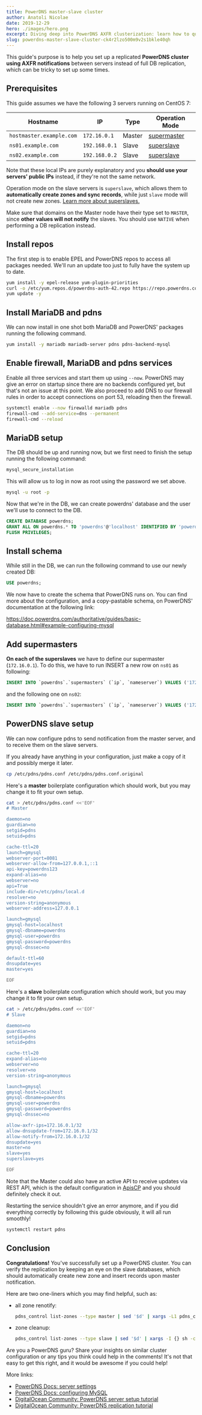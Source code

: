 ```yaml
---
title: PowerDNS master-slave cluster
author: Anatoli Nicolae
date: 2019-12-29
hero: ./images/hero.png
excerpt: Diving deep into PowerDNS AXFR clusterization: learn how to quickly spin up a three-node cluster with AXFR notifications.
slug: powerdns-master-slave-cluster-ck4r2lzo500m9v2s1bkle40qh
---
```


This guide's purpose is to help you set up a replicated **PowerDNS cluster using AXFR notifications** between servers instead of full DB replication, which can be tricky to set up some times.

Prerequisites
--
This guide assumes we have the following 3 servers running on CentOS 7:

Hostname | IP | Type | Operation Mode
--- | --- | --- | ---
`hostmaster.example.com` | `172.16.0.1` | Master | [supermaster](https://doc.powerdns.com/authoritative/modes-of-operation.html#master-operation)
`ns01.example.com` | `192.168.0.1` | Slave | [ superslave](https://doc.powerdns.com/authoritative/modes-of-operation.html#supermaster-automatic-provisioning-of-slaves)
`ns02.example.com` | `192.168.0.2` | Slave | [ superslave](https://doc.powerdns.com/authoritative/modes-of-operation.html#supermaster-automatic-provisioning-of-slaves)

Note that these local IPs are purely explanatory and you **should use your servers' public IPs** instead, if they're not the same network.

Operation mode on the slave servers is `superslave`, which allows them to **automatically create zones and sync records**, while just `slave` mode will not create new zones. [Learn more about superslaves.](https://doc.powerdns.com/authoritative/modes-of-operation.html#supermaster-automatic-provisioning-of-slaves)

Make sure that domains on the Master node have their type set to `MASTER`, since **other values will not notify** the slaves. You should use `NATIVE` when performing a DB replication instead.

Install repos
--
The first step is to enable EPEL and PowerDNS repos to access all packages needed. We'll run an update too just to fully have the system up to date.

```bash
yum install -y epel-release yum-plugin-priorities
curl -o /etc/yum.repos.d/powerdns-auth-42.repo https://repo.powerdns.com/repo-files/centos-auth-42.repo
yum update -y
```

Install MariaDB and pdns
--
We can now install in one shot both MariaDB and PowerDNS' packages running the following command.

```bash
yum install -y mariadb mariadb-server pdns pdns-backend-mysql
```

Enable firewall, MariaDB and pdns services
--
Enable all three services and start them up using `--now`. PowerDNS may give an error on startup since there are no backends configured yet, but that's not an issue at this point. We also proceed to add DNS to our firewall rules in order to accept connections on port 53, reloading then the firewall.

```bash
systemctl enable --now firewalld mariadb pdns
firewall-cmd --add-service=dns --permanent
firewall-cmd --reload
```

MariaDB setup
--
The DB should be up and running now, but we first need to finish the setup running the following command:

```bash
mysql_secure_installation
```

This will allow us to log in now as root using the password we set above.

```bash
mysql -u root -p
```

Now that we're in the DB, we can create powerdns' database and the user we'll use to connect to the DB.

```sql
CREATE DATABASE powerdns;
GRANT ALL ON powerdns.* TO 'powerdns'@'localhost' IDENTIFIED BY 'powerdns';
FLUSH PRIVILEGES;
```

Install schema
---
While still in the DB, we can run the following command to use our newly created DB:

```sql
USE powerdns;
```

We now have to create the schema that PowerDNS runs on. You can find more about the configuration, and a copy-pastable schema, on PowerDNS' documentation at the following link:

https://doc.powerdns.com/authoritative/guides/basic-database.html#example-configuring-mysql

Add supermasters
--
**On each of the superslaves** we have to define our supermaster (`172.16.0.1`). To do this, we have to run INSERT a new row on `ns01` as following:

```sql
INSERT INTO `powerdns`.`supermasters` (`ip`, `nameserver`) VALUES ('172.16.0.1', 'ns01.example.com');
```

and the following one on `ns02`:

```sql
INSERT INTO `powerdns`.`supermasters` (`ip`, `nameserver`) VALUES ('172.16.0.1', 'ns02.example.com');
```

PowerDNS slave setup
--
We can now configure pdns to send notification from the master server, and to receive them on the slave servers.

If you already have anything in your configuration, just make a copy of it and possibly merge it later.

```bash
cp /etc/pdns/pdns.conf /etc/pdns/pdns.conf.original
```

Here's a **master** boilerplate configuration which should work, but you may change it to fit your own setup.

```bash
cat > /etc/pdns/pdns.conf <<'EOF'
# Master

daemon=no
guardian=no
setgid=pdns
setuid=pdns

cache-ttl=20
launch=gmysql
webserver-port=8081
webserver-allow-from=127.0.0.1,::1
api-key=powerdns123
expand-alias=no
webserver=no
api=True
include-dir=/etc/pdns/local.d
resolver=no
version-string=anonymous
webserver-address=127.0.0.1

launch=gmysql
gmysql-host=localhost
gmysql-dbname=powerdns
gmysql-user=powerdns
gmysql-password=powerdns
gmysql-dnssec=no

default-ttl=60
dnsupdate=yes
master=yes

EOF
```

Here's a **slave** boilerplate configuration which should work, but you may change it to fit your own setup.

```bash
cat > /etc/pdns/pdns.conf <<'EOF'
# Slave

daemon=no
guardian=no
setgid=pdns
setuid=pdns

cache-ttl=20
expand-alias=no
webserver=no
resolver=no
version-string=anonymous

launch=gmysql
gmysql-host=localhost
gmysql-dbname=powerdns
gmysql-user=powerdns
gmysql-password=powerdns
gmysql-dnssec=no

allow-axfr-ips=172.16.0.1/32
allow-dnsupdate-from=172.16.0.1/32
allow-notify-from=172.16.0.1/32
dnsupdate=yes
master=no
slave=yes
superslave=yes

EOF
```

Note that the Master could also have an active API to receive updates via REST API, which is the default configuration in  [ApisCP](https://apiscp.com/)  and you should definitely check it out.

Restarting the service shouldn't give an error anymore, and if you did everything correctly by following this guide obviously, it will all run smoothly!

```bash
systemctl restart pdns
```

Conclusion
--
**Congratulations!** You've successfully set up a PowerDNS cluster. You can verify the replication by keeping an eye on the slave databases, which should automatically create new zone and insert records upon master notification.

Here are two one-liners which you may find helpful, such as:

- all zone renotify:
  ```bash
  pdns_control list-zones --type master | sed '$d' | xargs -L1 pdns_control notify
  ```

- zone cleanup:
  ```bash
  pdns_control list-zones --type slave | sed '$d' | xargs -I {} sh -c "host -t SOA {} 172.16.0.1 | tail -n1 | grep -q 'has SOA record' || pdnsutil delete-zone {}"
  ```

Are you a PowerDNS guru? Share your insights on similar cluster configuration or any tips you think could help in the comments! It's not that easy to get this right, and it would be awesome if you could help!

More links:
- [PowerDNS Docs: server settings](https://doc.powerdns.com/authoritative/settings.html)
- [PowerDNS Docs: configuring MySQL](https://doc.powerdns.com/authoritative/guides/basic-database.html#example-configuring-mysql)
- [DigitalOcean Community: PowerDNS server setup tutorial](https://www.digitalocean.com/community/tutorials/how-to-install-and-configure-powerdns-with-a-mariadb-backend-on-ubuntu-14-04)
- [DigitalOcean Community: PowerDNS replication tutorial](https://www.digitalocean.com/community/tutorials/how-to-configure-dns-replication-on-a-slave-powerdns-server-on-ubuntu-14-04)
